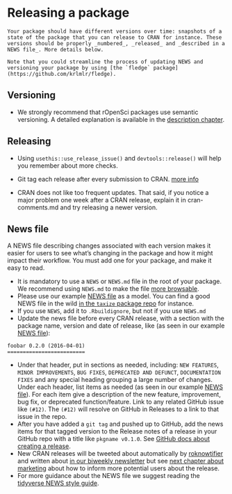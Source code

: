 # Releasing a package {#releasing}

```block
Your package should have different versions over time: snapshots of a state of the package that you can release to CRAN for instance. These versions should be properly _numbered_, _released_ and _described in a NEWS file_. More details below.

Note that you could streamline the process of updating NEWS and versioning your package by using [the `fledge` package](https://github.com/krlmlr/fledge).
```

## Versioning

* We strongly recommend that rOpenSci packages use semantic versioning. A detailed explanation is available in the [description chapter](https://r-pkgs.org/description.html#version).

## Releasing

* Using `usethis::use_release_issue()` and `devtools::release()` will help you remember about more checks.

* Git tag each release after every submission to CRAN. [more info](https://help.github.com/articles/creating-releases/)

* CRAN does not like too frequent updates. That said, if you notice a major problem one week after a CRAN release, explain it in cran-comments.md and try releasing a newer version.


## News file {#news}

A NEWS file describing changes associated with each version makes it easier for users to see what's changing in the package and how it might impact their workflow. You must add one for your package, and make it easy to read.

* It is mandatory to use a `NEWS` or `NEWS.md` file in the root of your package. We recommend using `NEWS.md` to make the file [more browsable](https://happygitwithr.com/workflows-browsability.html).
* Please use our example [NEWS file](#newstemplate) as a model. You can find a good NEWS file in the wild [in the `taxize` package repo](https://github.com/ropensci/taxize/blob/master/NEWS.md) for instance.
* If you use `NEWS`, add it to `.Rbuildignore`, but not if you use `NEWS.md`
* Update the news file before every CRAN release, with a section with the package name, version and date of release, like (as seen in our example [NEWS file](#newstemplate)):

```
foobar 0.2.0 (2016-04-01)
=========================
```

* Under that header, put in sections as needed, including: `NEW FEATURES`, `MINOR IMPROVEMENTS`, `BUG FIXES`, `DEPRECATED AND DEFUNCT`, `DOCUMENTATION FIXES` and any special heading grouping a large number of changes. Under each header, list items as needed (as seen in our example [NEWS file](#newstemplate)). For each item give
a description of the new feature, improvement, bug fix, or deprecated function/feature. Link
to any related GitHub issue like `(#12)`. The `(#12)` will resolve on GitHub in Releases to a link to that issue in the repo.
* After you have added a `git tag` and pushed up to GitHub, add the news items for that tagged version to the Release notes of a release in your GitHub repo with a title like `pkgname v0.1.0`. See [GitHub docs about creating a release](https://help.github.com/articles/creating-releases/).
* New CRAN releases will be tweeted about automatically by [roknowtifier](https://twitter.com/roknowtifier) and written about [in our biweekly newsletter](https://ropensci.github.io/biweekly/) but see [next chapter about marketing](#marketing) about how to inform more potential users about the release.
* For more guidance about the NEWS file we suggest reading the [tidyverse NEWS style guide](https://style.tidyverse.org/news.html).
